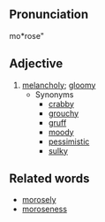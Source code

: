 ==Pronunciation==
mo*rose"

==Adjective==
# [[melancholy]]; [[gloomy]]
#* Synonyms
#** [[crabby]]
#** [[grouchy]]
#** [[gruff]]
#** [[moody]]
#** [[pessimistic]]
#** [[sulky]]

==Related words==
* [[morosely]]
* [[moroseness]]